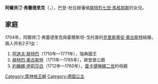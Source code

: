 {{Unreferenced|time=2020-10-09T10:01:20+00:00}}
{{Infobox noble
| name        = 阿爾貝汀·弗蕾德里克
| image       = Fredrika Albertina, 1682-1755, hertiginna (Balthasar Denner) - Nationalmuseum - 16012.tif
| birth_date  = {{birth_date|1682|7|3|df=yes}}
| birth_place = [[卡爾斯魯厄|卡爾斯魯厄]]
| death_date  = {{death date and age|1755|12|22|1682|7|3|df=yes}}
| death_place = [[漢堡|漢堡]]
| noble family= [[哲林根王朝|哲林根王朝]]
| father      = [[弗里德里希七世·马格努斯_(巴登-杜拉赫)|巴登-杜拉赫的腓特烈七世·馬格努斯]]
| mother      = [[霍爾斯坦-戈托普的奧古斯塔·瑪麗亞|霍爾斯坦-戈托普的奧古斯塔·瑪麗亞]]
}}
'''阿爾貝汀·弗蕾德里克'''（{{lang-de|Albertine Friederike}}，{{bd|1682年|7月3日|1755年|12月22日}}），巴登-杜拉赫藩侯[[弗里德里希七世·马格努斯_(巴登-杜拉赫)|腓特烈七世·馬格努斯]]的女兒。

== 家庭 ==
1704年，阿爾貝汀·弗蕾德里克與霍爾斯坦-戈托普的[[克里斯蒂安·奧古斯特_(霍爾斯坦-戈托普)|克里斯蒂安·奧古斯特]]結婚，兩人共有2子1女：
# [[阿道夫·弗雷德里克|阿道夫·腓特烈]]（1710年—1771年），瑞典國王
# [[腓特烈·奧古斯特一世_(歐登堡)|腓特烈·奧古斯特]]（1711年—1785年），歐登堡公爵
# [[約翰娜·伊莉莎白_(霍爾斯坦-戈托普)|約翰娜·伊莉莎白]]（1712年—1760年），[[葉卡捷琳娜二世|葉卡捷琳娜二世]]的母親

[[Category:策林格王朝|Category:策林格王朝]]
[[Category:德国公主|Category:德国公主]]